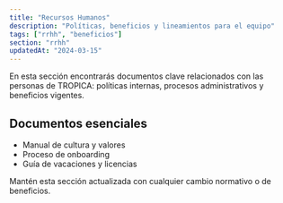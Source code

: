 ```yaml
---
title: "Recursos Humanos"
description: "Políticas, beneficios y lineamientos para el equipo"
tags: ["rrhh", "beneficios"]
section: "rrhh"
updatedAt: "2024-03-15"
---
```


<Tag value="rrhh" /> <Tag value="beneficios" />

En esta sección encontrarás documentos clave relacionados con las personas de TROPICA: políticas internas, procesos administrativos y beneficios vigentes.

## Documentos esenciales

- Manual de cultura y valores
- Proceso de onboarding
- Guía de vacaciones y licencias

Mantén esta sección actualizada con cualquier cambio normativo o de beneficios.
